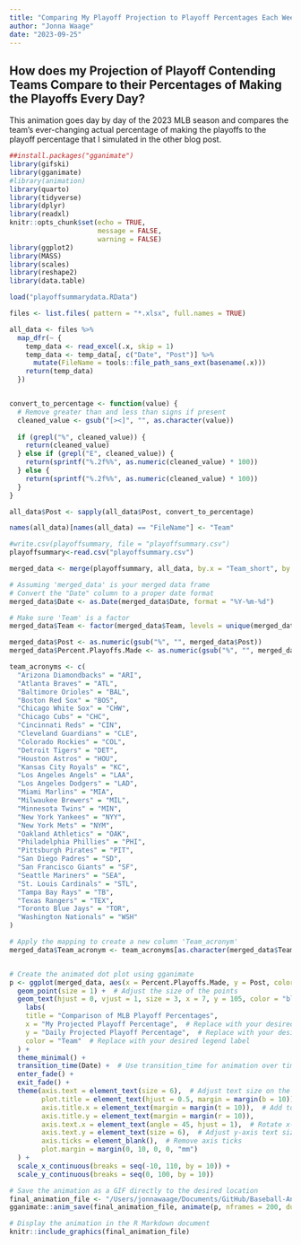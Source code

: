 ```yaml
---
title: "Comparing My Playoff Projection to Playoff Percentages Each Week"
author: "Jonna Waage"
date: "2023-09-25"
---
```


## How does my Projection of Playoff Contending Teams Compare to their Percentages of Making the Playoffs Every Day?

This animation goes day by day of the 2023 MLB season and compares the team's ever-changing actual percentage of making the playoffs to the playoff percentage that I simulated in the other blog post.

```r
##install.packages("gganimate")
library(gifski)
library(gganimate)
#library(animation)
library(quarto)
library(tidyverse)
library(dplyr)
library(readxl)
knitr::opts_chunk$set(echo = TRUE,
                      message = FALSE,
                      warning = FALSE)
library(ggplot2)
library(MASS)
library(scales)
library(reshape2)
library(data.table)
```


```r
load("playoffsummarydata.RData")

files <- list.files( pattern = "*.xlsx", full.names = TRUE)

all_data <- files %>%
  map_dfr(~ {
    temp_data <- read_excel(.x, skip = 1)
    temp_data <- temp_data[, c("Date", "Post")] %>%
      mutate(FileName = tools::file_path_sans_ext(basename(.x)))
    return(temp_data)
  })


convert_to_percentage <- function(value) {
  # Remove greater than and less than signs if present
  cleaned_value <- gsub("[><]", "", as.character(value))
  
  if (grepl("%", cleaned_value)) {
    return(cleaned_value)
  } else if (grepl("E", cleaned_value)) {
    return(sprintf("%.2f%%", as.numeric(cleaned_value) * 100))
  } else {
    return(sprintf("%.2f%%", as.numeric(cleaned_value) * 100))
  }
}

all_data$Post <- sapply(all_data$Post, convert_to_percentage)

names(all_data)[names(all_data) == "FileName"] <- "Team"

#write.csv(playoffsummary, file = "playoffsummary.csv")
playoffsummary<-read.csv("playoffsummary.csv")

merged_data <- merge(playoffsummary, all_data, by.x = "Team_short", by.y = "Team")

# Assuming 'merged_data' is your merged data frame
# Convert the "Date" column to a proper date format
merged_data$Date <- as.Date(merged_data$Date, format = "%Y-%m-%d")

# Make sure 'Team' is a factor
merged_data$Team <- factor(merged_data$Team, levels = unique(merged_data$Team))

merged_data$Post <- as.numeric(gsub("%", "", merged_data$Post))
merged_data$Percent.Playoffs.Made <- as.numeric(gsub("%", "", merged_data$Percent.Playoffs.Made))

team_acronyms <- c(
  "Arizona Diamondbacks" = "ARI",
  "Atlanta Braves" = "ATL",
  "Baltimore Orioles" = "BAL",
  "Boston Red Sox" = "BOS",
  "Chicago White Sox" = "CHW",
  "Chicago Cubs" = "CHC",
  "Cincinnati Reds" = "CIN",
  "Cleveland Guardians" = "CLE",
  "Colorado Rockies" = "COL",
  "Detroit Tigers" = "DET",
  "Houston Astros" = "HOU",
  "Kansas City Royals" = "KC",
  "Los Angeles Angels" = "LAA",
  "Los Angeles Dodgers" = "LAD",
  "Miami Marlins" = "MIA",
  "Milwaukee Brewers" = "MIL",
  "Minnesota Twins" = "MIN",
  "New York Yankees" = "NYY",
  "New York Mets" = "NYM",
  "Oakland Athletics" = "OAK",
  "Philadelphia Phillies" = "PHI",
  "Pittsburgh Pirates" = "PIT",
  "San Diego Padres" = "SD",
  "San Francisco Giants" = "SF",
  "Seattle Mariners" = "SEA",
  "St. Louis Cardinals" = "STL",
  "Tampa Bay Rays" = "TB",
  "Texas Rangers" = "TEX",
  "Toronto Blue Jays" = "TOR",
  "Washington Nationals" = "WSH"
)

# Apply the mapping to create a new column 'Team_acronym'
merged_data$Team_acronym <- team_acronyms[as.character(merged_data$Team)]


# Create the animated dot plot using gganimate
p <- ggplot(merged_data, aes(x = Percent.Playoffs.Made, y = Post, color = Team_acronym, label = as.character(Date))) +
  geom_point(size = 1) +  # Adjust the size of the points
  geom_text(hjust = 0, vjust = 1, size = 3, x = 7, y = 105, color = "black") +
    labs(
    title = "Comparison of MLB Playoff Percentages",
    x = "My Projected Playoff Percentage",  # Replace with your desired x-axis label
    y = "Daily Projected Playoff Percentage",  # Replace with your desired y-axis label
    color = "Team"  # Replace with your desired legend label
  ) +
  theme_minimal() +
  transition_time(Date) +  # Use transition_time for animation over time
  enter_fade() +
  exit_fade() +
  theme(axis.text = element_text(size = 6),  # Adjust text size on the axes
        plot.title = element_text(hjust = 0.5, margin = margin(b = 10)),  # Center the title
        axis.title.x = element_text(margin = margin(t = 10)),  # Add top margin to x-axis title
        axis.title.y = element_text(margin = margin(r = 10)),
        axis.text.x = element_text(angle = 45, hjust = 1),  # Rotate x-axis labels
        axis.text.y = element_text(size = 6),  # Adjust y-axis text size
        axis.ticks = element_blank(),  # Remove axis ticks
        plot.margin = margin(0, 10, 0, 0, "mm")
  ) +
  scale_x_continuous(breaks = seq(-10, 110, by = 10)) +
  scale_y_continuous(breaks = seq(0, 100, by = 10)) 

# Save the animation as a GIF directly to the desired location
final_animation_file <- "/Users/jonnawaage/Documents/GitHub/Baseball-Analysis/docs/posts/Playoff Analysis/mlb_playoff_animation.gif"
gganimate::anim_save(final_animation_file, animate(p, nframes = 200, duration = 25, end_pause = 15), renderer = gifski_renderer)

# Display the animation in the R Markdown document
knitr::include_graphics(final_animation_file)

```
